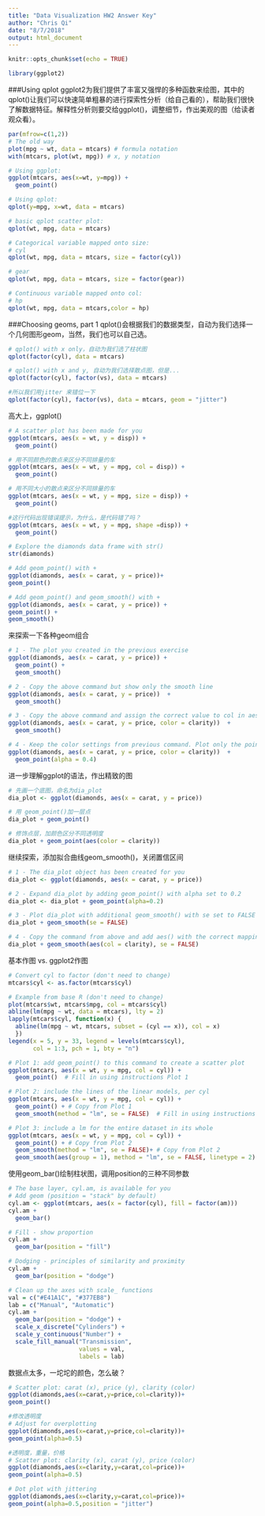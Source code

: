 ```yaml
---
title: "Data Visualization HW2 Answer Key"
author: "Chris Qi"
date: "8/7/2018"
output: html_document
---
```

```r
knitr::opts_chunk$set(echo = TRUE)
```

```r
library(ggplot2)
```

###Using qplot
ggplot2为我们提供了丰富又强悍的多种函数来绘图，其中的qplot()让我们可以快速简单粗暴的进行探索性分析（给自己看的），帮助我们很快了解数据特征。解释性分析则要交给ggplot()，调整细节，作出美观的图（给读者观众看）。

```r
par(mfrow=c(1,2))
# The old way
plot(mpg ~ wt, data = mtcars) # formula notation
with(mtcars, plot(wt, mpg)) # x, y notation
```

```r
# Using ggplot:
ggplot(mtcars, aes(x=wt, y=mpg)) +
  geom_point()
```

```r
# Using qplot:
qplot(y=mpg, x=wt, data = mtcars)
```

```r
# basic qplot scatter plot:
qplot(wt, mpg, data = mtcars)
```

```r
# Categorical variable mapped onto size:
# cyl
qplot(wt, mpg, data = mtcars, size = factor(cyl))
```

```r
# gear
qplot(wt, mpg, data = mtcars, size = factor(gear))
```

```r
# Continuous variable mapped onto col:
# hp
qplot(wt, mpg, data = mtcars,color = hp)
```

###Choosing geoms, part 1
qplot()会根据我们的数据类型，自动为我们选择一个几何图形geom，当然，我们也可以自己选。

```r
# qplot() with x only，自动为我们选了柱状图
qplot(factor(cyl), data = mtcars)
```

```r
# qplot() with x and y, 自动为我们选择散点图，但是...
qplot(factor(cyl), factor(vs), data = mtcars)
```

```r
#所以我们用jitter 来错位一下
qplot(factor(cyl), factor(vs), data = mtcars, geom = "jitter")
```

高大上，ggplot()

```r
# A scatter plot has been made for you
ggplot(mtcars, aes(x = wt, y = disp)) +
  geom_point()
```

```r
# 用不同颜色的散点来区分不同排量的车
ggplot(mtcars, aes(x = wt, y = mpg, col = disp)) +
  geom_point()
```

```r
# 用不同大小的散点来区分不同排量的车
ggplot(mtcars, aes(x = wt, y = mpg, size = disp)) +
  geom_point()
```

```r
#这行代码出现错误提示，为什么，是代码错了吗？
ggplot(mtcars, aes(x = wt, y = mpg, shape =disp)) +
  geom_point()
```

```r
# Explore the diamonds data frame with str()
str(diamonds)
```

```r
# Add geom_point() with +
ggplot(diamonds, aes(x = carat, y = price))+
geom_point()
```

```r
# Add geom_point() and geom_smooth() with +
ggplot(diamonds, aes(x = carat, y = price)) + 
geom_point() + 
geom_smooth()
```

来探索一下各种geom组合
```r
# 1 - The plot you created in the previous exercise
ggplot(diamonds, aes(x = carat, y = price)) +
  geom_point() +
  geom_smooth()
```

```r
# 2 - Copy the above command but show only the smooth line
ggplot(diamonds, aes(x = carat, y = price))  +
  geom_smooth()
```

```r
# 3 - Copy the above command and assign the correct value to col in aes()
ggplot(diamonds, aes(x = carat, y = price, color = clarity))  +
  geom_smooth()
```

```r
# 4 - Keep the color settings from previous command. Plot only the points with argument alpha.
ggplot(diamonds, aes(x = carat, y = price, color = clarity))  +
  geom_point(alpha = 0.4)
```

进一步理解ggplot的语法，作出精致的图
```r
# 先画一个底图，命名为dia_plot
dia_plot <- ggplot(diamonds, aes(x = carat, y = price))

# 用 geom_point()加一层点
dia_plot + geom_point()

# 修饰点层，加颜色区分不同透明度
dia_plot + geom_point(aes(color = clarity))
```

继续探索，添加拟合曲线geom_smooth()，关闭置信区间
```r
# 1 - The dia_plot object has been created for you
dia_plot <- ggplot(diamonds, aes(x = carat, y = price))

# 2 - Expand dia_plot by adding geom_point() with alpha set to 0.2
dia_plot <- dia_plot + geom_point(alpha=0.2)

# 3 - Plot dia_plot with additional geom_smooth() with se set to FALSE
dia_plot + geom_smooth(se = FALSE)

# 4 - Copy the command from above and add aes() with the correct mapping to geom_smooth()
dia_plot + geom_smooth(aes(col = clarity), se = FALSE)
```

基本作图 vs. ggplot2作图

```r
# Convert cyl to factor (don't need to change)
mtcars$cyl <- as.factor(mtcars$cyl)

# Example from base R (don't need to change)
plot(mtcars$wt, mtcars$mpg, col = mtcars$cyl)
abline(lm(mpg ~ wt, data = mtcars), lty = 2)
lapply(mtcars$cyl, function(x) {
  abline(lm(mpg ~ wt, mtcars, subset = (cyl == x)), col = x)
  })
legend(x = 5, y = 33, legend = levels(mtcars$cyl),
       col = 1:3, pch = 1, bty = "n")
```

```r
# Plot 1: add geom_point() to this command to create a scatter plot
ggplot(mtcars, aes(x = wt, y = mpg, col = cyl)) +
  geom_point()  # Fill in using instructions Plot 1

# Plot 2: include the lines of the linear models, per cyl
ggplot(mtcars, aes(x = wt, y = mpg, col = cyl)) +
  geom_point() + # Copy from Plot 1
  geom_smooth(method = "lm", se = FALSE)  # Fill in using instructions Plot 2

# Plot 3: include a lm for the entire dataset in its whole
ggplot(mtcars, aes(x = wt, y = mpg, col = cyl)) +
  geom_point() + # Copy from Plot 2
  geom_smooth(method = "lm", se = FALSE)+ # Copy from Plot 2
  geom_smooth(aes(group = 1), method = "lm", se = FALSE, linetype = 2)   # Fill in using instructions Plot 3
```

使用geom_bar()绘制柱状图，调用position的三种不同参数
```r
# The base layer, cyl.am, is available for you
# Add geom (position = "stack" by default)
cyl.am <- ggplot(mtcars, aes(x = factor(cyl), fill = factor(am)))
cyl.am +
  geom_bar()
```

```r
# Fill - show proportion
cyl.am + 
  geom_bar(position = "fill")  
```

```r
# Dodging - principles of similarity and proximity
cyl.am +
  geom_bar(position = "dodge") 
```

```r
# Clean up the axes with scale_ functions
val = c("#E41A1C", "#377EB8")
lab = c("Manual", "Automatic")
cyl.am +
  geom_bar(position = "dodge") +
  scale_x_discrete("Cylinders") + 
  scale_y_continuous("Number") +
  scale_fill_manual("Transmission", 
                    values = val,
                    labels = lab) 
```

数据点太多，一坨坨的颜色，怎么破？
```r
# Scatter plot: carat (x), price (y), clarity (color)
ggplot(diamonds,aes(x=carat,y=price,col=clarity))+
geom_point()
```

```r
#修改透明度
# Adjust for overplotting
ggplot(diamonds,aes(x=carat,y=price,col=clarity))+
geom_point(alpha=0.5)
```

```r
#透明度，重量，价格
# Scatter plot: clarity (x), carat (y), price (color)
ggplot(diamonds,aes(x=clarity,y=carat,col=price))+
geom_point(alpha=0.5)
```

```r
# Dot plot with jittering
ggplot(diamonds,aes(x=clarity,y=carat,col=price))+
geom_point(alpha=0.5,position = "jitter")
```
























